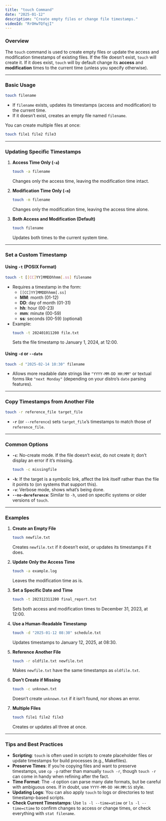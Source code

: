 ```yaml
---
title: "touch Command"
date: "2025-01-12"
description: "Create empty files or change file timestamps."
videoId: "RrOHwTQfqjI"
---
```


### Overview

The `touch` command is used to create empty files or update the access and modification timestamps of existing files. If the file doesn’t exist, `touch` will create it. If it does exist, `touch` will by default change its **access** and **modification** times to the current time (unless you specify otherwise).

---

### Basic Usage

```bash
touch filename
```
- If `filename` exists, updates its timestamps (access and modification) to the current time.  
- If it doesn’t exist, creates an empty file named `filename`.

You can create multiple files at once:
```bash
touch file1 file2 file3
```

---

### Updating Specific Timestamps

1. **Access Time Only (`-a`)**  
   ```bash
   touch -a filename
   ```
   Changes only the access time, leaving the modification time intact.

2. **Modification Time Only (`-m`)**  
   ```bash
   touch -m filename
   ```
   Changes only the modification time, leaving the access time alone.

3. **Both Access and Modification (Default)**  
   ```bash
   touch filename
   ```
   Updates both times to the current system time.

---

### Set a Custom Timestamp

#### Using `-t` (POSIX Format)

```bash
touch -t [[CC]YY]MMDDhhmm[.ss] filename
```
- Requires a timestamp in the form:  
  - `[[CC]YY]MMDDhhmm[.ss]`  
  - **MM**: month (01-12)  
  - **DD**: day of month (01-31)  
  - **hh**: hour (00-23)  
  - **mm**: minute (00-59)  
  - **ss**: seconds (00-59) (optional)  
- Example:  
  ```bash
  touch -t 202401011200 file.txt
  ```
  Sets the file timestamp to January 1, 2024, at 12:00.

#### Using `-d` or `--date`

```bash
touch -d "2025-02-14 10:30" filename
```
- Allows more readable date strings like `"YYYY-MM-DD HH:MM"` or textual forms like `"next Monday"` (depending on your distro’s `date` parsing features).

---

### Copy Timestamps from Another File

```bash
touch -r reference_file target_file
```
- **`-r`** (or `--reference`) sets `target_file`’s timestamps to match those of `reference_file`.

---

### Common Options

- **`-c`**: No-create mode. If the file doesn’t exist, do not create it; don’t display an error if it’s missing.  
  ```bash
  touch -c missingfile
  ```
- **`-h`**: If the target is a symbolic link, affect the link itself rather than the file it points to (on systems that support this).  
- **`-v`**: Verbose mode, shows what’s being done.  
- **`--no-dereference`**: Similar to `-h`, used on specific systems or older versions of `touch`.

---

### Examples

1. **Create an Empty File**  
   ```bash
   touch newfile.txt
   ```
   Creates `newfile.txt` if it doesn’t exist, or updates its timestamps if it does.

2. **Update Only the Access Time**  
   ```bash
   touch -a example.log
   ```
   Leaves the modification time as is.

3. **Set a Specific Date and Time**  
   ```bash
   touch -t 202312311200 final_report.txt
   ```
   Sets both access and modification times to December 31, 2023, at 12:00.

4. **Use a Human-Readable Timestamp**  
   ```bash
   touch -d "2025-01-12 08:30" schedule.txt
   ```
   Updates timestamps to January 12, 2025, at 08:30.

5. **Reference Another File**  
   ```bash
   touch -r oldfile.txt newfile.txt
   ```
   Makes `newfile.txt` have the same timestamps as `oldfile.txt`.

6. **Don’t Create if Missing**  
   ```bash
   touch -c unknown.txt
   ```
   Doesn’t create `unknown.txt` if it isn’t found, nor shows an error.

7. **Multiple Files**  
   ```bash
   touch file1 file2 file3
   ```
   Creates or updates all three at once.

---

### Tips and Best Practices

- **Scripting**: `touch` is often used in scripts to create placeholder files or update timestamps for build processes (e.g., Makefiles).  
- **Preserve Times**: If you’re copying files and want to preserve timestamps, use `cp -p` rather than manually `touch -r`, though `touch -r` can come in handy when refining after the fact.  
- **Time Format**: The `-d` option can parse many date formats, but be careful with ambiguous ones. If in doubt, use `YYYY-MM-DD HH:MM:SS` style.  
- **Updating Logs**: You can also apply `touch` to logs or directories to test timestamp-based scripts.  
- **Check Current Timestamps**: Use `ls -l --time=atime` or `ls -l --time=ctime` to confirm changes to access or change times, or check everything with `stat filename`.